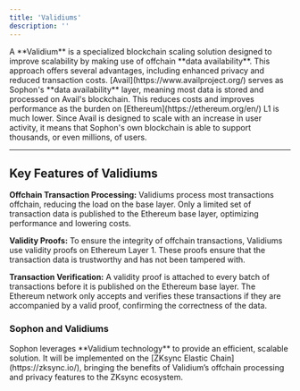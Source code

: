```yaml
---
title: 'Validiums'
description: ''
---
```


<Note>
A **Validium** is a specialized blockchain scaling solution designed to improve scalability by making use of offchain **data availability**. This approach offers several advantages, including enhanced privacy and reduced transaction costs.
</Note>

<Warning>
[Avail](https://www.availproject.org/) serves as Sophon's **data availability** layer, meaning most data is stored and processed on Avail's blockchain. This reduces costs and improves performance as the burden on [Ethereum](https://ethereum.org/en/) L1 is much lower. Since Avail is designed to scale with an increase in user activity, it means that Sophon's own blockchain is able to support thousands, or even millions, of users.
</Warning>

---

## Key Features of Validiums

**Offchain Transaction Processing:** Validiums process most transactions offchain, reducing the load on the base layer. Only a limited set of transaction data is published to the Ethereum base layer, optimizing performance and lowering costs.

**Validity Proofs:** To ensure the integrity of offchain transactions, Validiums use validity proofs on Ethereum Layer 1. These proofs ensure that the transaction data is trustworthy and has not been tampered with.

**Transaction Verification:** A validity proof is attached to every batch of transactions before it is published on the Ethereum base layer. The Ethereum network only accepts and verifies these transactions if they are accompanied by a valid proof, confirming the correctness of the data.

### Sophon and Validiums

<Tip>
Sophon leverages **Validium technology** to provide an efficient, scalable solution. It will be implemented on the [ZKsync Elastic Chain](https://zksync.io/), bringing the benefits of Validium’s offchain processing and privacy features to the ZKsync ecosystem.
</Tip>
